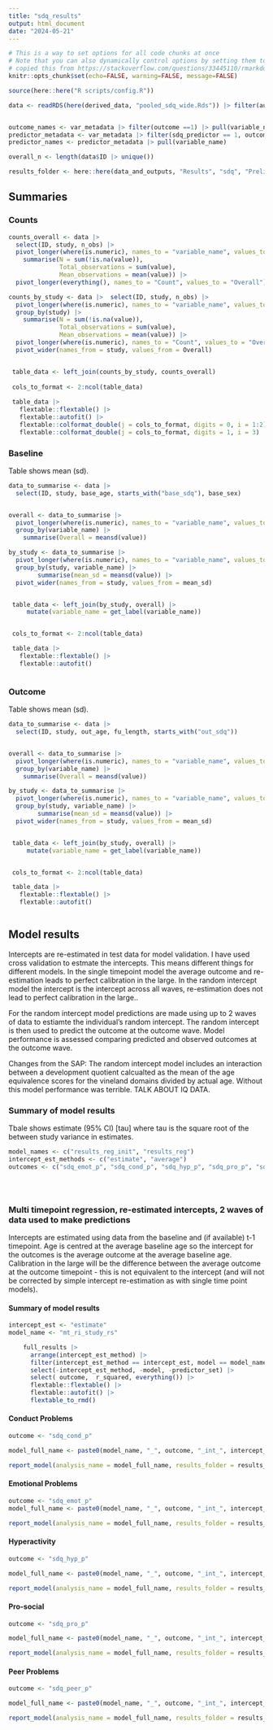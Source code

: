 ```yaml
---
title: "sdq_results"
output: html_document
date: "2024-05-21"
---
```


```r
# This is a way to set options for all code chunks at once
# Note that you can also dynamically control options by setting them to a value
# copied this from https://stackoverflow.com/questions/33445110/rmarkdown-global-options-vs-opts-chunk we may want to change the figure options
knitr::opts_chunk$set(echo=FALSE, warning=FALSE, message=FALSE)
```

```r

  
source(here::here("R scripts/config.R")) 

data <- readRDS(here(derived_data, "pooled_sdq_wide.Rds")) |> filter(autism != "post baseline")


outcome_names <- var_metadata |> filter(outcome ==1) |> pull(variable_name)
predictor_metadata <- var_metadata |> filter(sdq_predictor == 1, outcome ==0)
predictor_names <- predictor_metadata |> pull(variable_name)

overall_n <- length(data$ID |> unique())

results_folder <- here::here(data_and_outputs, "Results", "sdq", "Prelim")


```

## Summaries

### Counts

```r


counts_overall <- data |> 
  select(ID, study, n_obs) |> 
  pivot_longer(where(is.numeric), names_to = "variable_name", values_to = "value") |> 
    summarise(N = sum(!is.na(value)),
              Total_observations = sum(value),
              Mean_observations = mean(value)) |> 
  pivot_longer(everything(), names_to = "Count", values_to = "Overall") 

counts_by_study <- data |>  select(ID, study, n_obs) |> 
  pivot_longer(where(is.numeric), names_to = "variable_name", values_to = "value") |> 
  group_by(study) |> 
    summarise(N = sum(!is.na(value)),
              Total_observations = sum(value),
              Mean_observations = mean(value)) |> 
  pivot_longer(where(is.numeric), names_to = "Count", values_to = "Overall") |> 
  pivot_wider(names_from = study, values_from = Overall) 


 table_data <- left_join(counts_by_study, counts_overall) 
 
 cols_to_format <- 2:ncol(table_data)
 
 table_data |> 
   flextable::flextable() |> 
   flextable::autofit() |> 
   flextable::colformat_double(j = cols_to_format, digits = 0, i = 1:2) |> 
   flextable::colformat_double(j = cols_to_format, digits = 1, i = 3) 


```

### Baseline
Table shows mean (sd).
```r

data_to_summarise <- data |> 
  select(ID, study, base_age, starts_with("base_sdq"), base_sex)


overall <- data_to_summarise |>
  pivot_longer(where(is.numeric), names_to = "variable_name", values_to = "value") |>
  group_by(variable_name) |>
    summarise(Overall = meansd(value)) 

by_study <- data_to_summarise |>
  pivot_longer(where(is.numeric), names_to = "variable_name", values_to = "value") |>
  group_by(study, variable_name) |>
        summarise(mean_sd = meansd(value)) |>
  pivot_wider(names_from = study, values_from = mean_sd)


 table_data <- left_join(by_study, overall) |> 
     mutate(variable_name = get_label(variable_name))


 cols_to_format <- 2:ncol(table_data)

 table_data |>
   flextable::flextable() |>
   flextable::autofit()



```
### Outcome
Table shows mean (sd).

```r

data_to_summarise <- data |> 
  select(ID, study, out_age, fu_length, starts_with("out_sdq"))


overall <- data_to_summarise |>
  pivot_longer(where(is.numeric), names_to = "variable_name", values_to = "value") |>
  group_by(variable_name) |>
    summarise(Overall = meansd(value)) 

by_study <- data_to_summarise |>
  pivot_longer(where(is.numeric), names_to = "variable_name", values_to = "value") |>
  group_by(study, variable_name) |>
        summarise(mean_sd = meansd(value)) |>
  pivot_wider(names_from = study, values_from = mean_sd)


 table_data <- left_join(by_study, overall) |> 
     mutate(variable_name = get_label(variable_name))


 cols_to_format <- 2:ncol(table_data)

 table_data |>
   flextable::flextable() |>
   flextable::autofit()



```
## Model results

Intercepts are re-estimated in test data for model validation. I have used cross validation to estmate the intercepts. This means different things for different models. In the single timepoint model the average outcome and re-estimation leads to perfect calibration in the large. In the random intercept model the intercept is the intercept across all waves, re-estimation does not lead to perfect calibration in the large..

For the random intercept model predictions are made using up to 2 waves of data to estiamte the individual's random intercept. The random intercept is then used to predict the outcome at the outcome wave. Model performance is assessed comparing predicted and observed outcomes at the outcome wave.

Changes from the SAP: The random intercept model includes an interaction between a development quotient calcualted as the mean of the age equivalence scores for the vineland domains divided by actual age. Without this model performance was terrible. TALK ABOUT IQ DATA.

### Summary of model results
Tbale shows estimate (95% CI) [tau] where tau is the square root of the between study variance in estimates. 

```r
model_names <- c("results_reg_init", "results_reg")
intercept_est_methods <- c("estimate", "average")
outcomes <- c("sdq_emot_p", "sdq_cond_p", "sdq_hyp_p", "sdq_pro_p", "sdq_peer_p") # 


  
```



### Multi timepoint regression, re-estimated intercepts, 2 waves of data used to make predictions
Intercepts are estimated using data from the baseline and (if available) t-1 timepoint. Age is centred at the average baseline age so the intercept for the outcomes is the average outcome at the average baseline age. Calibration in the large will be the difference between the average outcome at the outcome timepoint - this is not equivalent to the intercept (and will not be corrected by simple intercept re-estimation as with single time point models).

#### Summary of model results


```r
intercept_est <- "estimate"
model_name <- "mt_ri_study_rs"

    full_results |>   
      arrange(intercept_est_method) |>
      filter(intercept_est_method == intercept_est, model == model_name) |> 
      select(-intercept_est_method, -model, -predictor_set) |> 
      select( outcome,  r_squared, everything()) |> 
      flextable::flextable() |>
      flextable::autofit() |> 
      flextable_to_rmd()

```




#### Conduct Problems
```r

outcome <- "sdq_cond_p"

model_full_name <- paste0(model_name, "_", outcome, "_int_", intercept_est)

report_model(analysis_name = model_full_name, results_folder = results_folder)
```

#### Emotional Problems
```r

outcome <- "sdq_emot_p"
model_full_name <- paste0(model_name, "_", outcome, "_int_", intercept_est)

report_model(analysis_name = model_full_name, results_folder = results_folder)
```


#### Hyperactivity
```r

outcome <- "sdq_hyp_p"

model_full_name <- paste0(model_name, "_", outcome, "_int_", intercept_est)

report_model(analysis_name = model_full_name, results_folder = results_folder)
```

#### Pro-social
```r

outcome <- "sdq_pro_p" 

model_full_name <- paste0(model_name, "_", outcome, "_int_", intercept_est)

report_model(analysis_name = model_full_name, results_folder = results_folder)
```


#### Peer Problems
```r

outcome <- "sdq_peer_p"

model_full_name <- paste0(model_name, "_", outcome, "_int_", intercept_est)

report_model(analysis_name = model_full_name, results_folder = results_folder)
```

